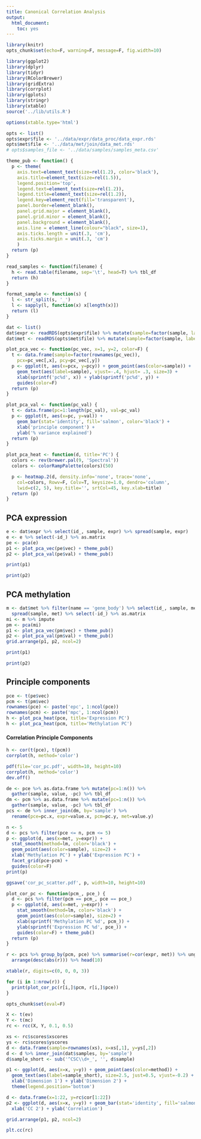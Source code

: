 ```yaml
---
title: Canonical Correlation Analysis
output:
  html_document:
    toc: yes
---
```


```r
library(knitr)
opts_chunk$set(echo=F, warning=F, message=F, fig.width=10)
```

```r
library(ggplot2)
library(dplyr)
library(tidyr)
library(RColorBrewer)
library(gridExtra)
library(corrplot)
library(gplots)
library(stringr)
library(xtable)
source('../lib/utils.R')
```

```r
options(xtable.type='html')
```

```r
opts <- list()
opts$expr$file <- '../data/expr/data_proc/data_expr.rds'
opts$met$file <- '../data/met/join/data_met.rds'
# opts$samples_file <- '../data/samples/samples_meta.csv'
```

```r
theme_pub <- function() {
  p <- theme(
    axis.text=element_text(size=rel(1.2), color='black'),
    axis.title=element_text(size=rel(1.5)),
    legend.position='top',
    legend.text=element_text(size=rel(1.2)),
    legend.title=element_text(size=rel(1.2)),
    legend.key=element_rect(fill='transparent'),
    panel.border=element_blank(),
    panel.grid.major = element_blank(),
    panel.grid.minor = element_blank(),
    panel.background = element_blank(),
    axis.line = element_line(colour="black", size=1),
    axis.ticks.length = unit(.3, 'cm'),
    axis.ticks.margin = unit(.3, 'cm')
    )
  return (p)
}
```

```r
read_samples <- function(filename) {
  h <- read.table(filename, sep='\t', head=T) %>% tbl_df
  return (h)
}

format_sample <- function(s) {
  l <- str_split(s, '_')
  l <- sapply(l, function(x) x[length(x)])
  return (l)
}

dat <- list()
dat$expr <- readRDS(opts$expr$file) %>% mutate(sample=factor(sample, label=format_sample(levels(sample))))
dat$met <- readRDS(opts$met$file) %>% mutate(sample=factor(sample, label=format_sample(levels(sample))))
```

```r
plot_pca_vec <- function(pc_vec, x=1, y=2, color=F) {
  t <- data.frame(sample=factor(rownames(pc_vec)),
    pcx=pc_vec[,x], pcy=pc_vec[,y])
  p <- ggplot(t, aes(x=pcx, y=pcy)) + geom_point(aes(color=sample)) +
    geom_text(aes(label=sample), vjust=-.4, hjust= .3, size=3) +
    xlab(sprintf('pc%d', x)) + ylab(sprintf('pc%d', y)) +
    guides(color=F)
  return (p)
}

plot_pca_val <- function(pc_val) {
  t <- data.frame(pc=1:length(pc_val), val=pc_val)
  p <- ggplot(t, aes(x=pc, y=val)) +
    geom_bar(stat='identity', fill='salmon', color='black') +
    xlab('principle component') +
    ylab('% variance explained')
  return (p)
}

plot_pca_heat <- function(d, title='PC') {
  colors <- rev(brewer.pal(9, 'Spectral'))
  colors <- colorRampPalette(colors)(50)

  p <- heatmap.2(d, density.info='none', trace='none',
    col=colors, Rowv=F, Colv=T, keysize=1.0, dendro='column',
    lwid=c(2, 5), key.title='', srtCol=45, key.xlab=title)
  return (p)
}
```

## PCA expression

```r
e <- dat$expr %>% select(id_, sample, expr) %>% spread(sample, expr)
e <- e %>% select(-id_) %>% as.matrix
pe <- pca(e)
p1 <- plot_pca_vec(pe$vec) + theme_pub()
p2 <- plot_pca_val(pe$val) + theme_pub()
```

```r
print(p1)
```

```r
print(p2)
```

## PCA methylation

```r
m <- dat$met %>% filter(name == 'gene_body') %>% select(id_, sample, met) %>%
  spread(sample, met) %>% select(-id_) %>% as.matrix
mi <- m %>% impute
pm <- pca(mi)
p1 <- plot_pca_vec(pm$vec) + theme_pub()
p2 <- plot_pca_val(pm$val) + theme_pub()
grid.arrange(p1, p2, ncol=2)
```

```r
print(p1)
```

```r
print(p2)
```

## Principle components

```r
pce <- t(pe$vec)
pcm <- t(pm$vec)
rownames(pce) <- paste('epc', 1:ncol(pce))
rownames(pcm) <- paste('mpc', 1:ncol(pcm))
h <- plot_pca_heat(pce, title='Expression PC')
h <- plot_pca_heat(pcm, title='Methylation PC')
```

#### Correlation Principle Components

```r
h <- cor(t(pce), t(pcm))
corrplot(h, method='color')
```

```r
pdf(file='cor_pc.pdf', width=10, height=10)
corrplot(h, method='color')
dev.off()
```

```r
de <- pce %>% as.data.frame %>% mutate(pc=1:n()) %>%
  gather(sample, value, -pc) %>% tbl_df
dm <- pcm %>% as.data.frame %>% mutate(pc=1:n()) %>%
  gather(sample, value, -pc) %>% tbl_df
pcs <- de %>% inner_join(dm, by='sample') %>%
  rename(pce=pc.x, expr=value.x, pcm=pc.y, met=value.y)
```

```r
n <- 5
d <- pcs %>% filter(pce <= n, pcm <= 5)
p <- ggplot(d, aes(x=met, y=expr)) +
  stat_smooth(method=lm, color='black') +
  geom_point(aes(color=sample), size=2) +
  xlab('Methylation PC') + ylab('Expression PC') +
  facet_grid(pce~pcm) +
  guides(color=F)
print(p)
```

```r
ggsave('cor_pc_scatter.pdf', p, width=10, height=10)
```

```r
plot_cor_pc <- function(pcm_, pce_) {
  d <- pcs %>% filter(pcm == pcm_, pce == pce_)
  p <- ggplot(d, aes(x=met, y=expr)) +
    stat_smooth(method=lm, color='black') +
    geom_point(aes(color=sample), size=2) +
    xlab(sprintf('Methylation PC %d', pcm_)) +
    ylab(sprintf('Expression PC %d', pce_)) +
    guides(color=F) + theme_pub()
  return (p)
}
```

```r
r <- pcs %>% group_by(pcm, pce) %>% summarise(r=cor(expr, met)) %>% ungroup %>%
  arrange(desc(abs(r))) %>% head(10)
```

```r
xtable(r, digits=c(0, 0, 0, 3))
```

```r
for (i in 1:nrow(r)) {
  print(plot_cor_pc(r[i,]$pcm, r[i,]$pce))
}
```






```r
opts_chunk$set(eval=F)
```


```r
X <- t(ev)
Y <- t(mc)
rc <- rcc(X, Y, 0.1, 0.5)
```

```r
xs <- rc$scores$xscores
ys <- rc$scores$yscores
d <- data.frame(sample=rownames(xs), x=xs[,1], y=ys[,2])
d <- d %>% inner_join(dat$samples, by='sample')
d$sample_short <- sub('^CSC\\d+_', '', d$sample)

p1 <- ggplot(d, aes(x=x, y=y)) + geom_point(aes(color=method)) +
  geom_text(aes(label=sample_short), size=2.5, just=0.5, vjust=-0.2) +
  xlab('Dimension 1') + ylab('Dimension 2') +
  theme(legend.position='bottom')

d <- data.frame(x=1:22, y=rc$cor[1:22])
p2 <- ggplot(d, aes(x=x, y=y)) + geom_bar(stat='identity', fill='salmon') +
  xlab('CC 2') + ylab('Correlation')

grid.arrange(p1, p2, ncol=2)
```

```r
plt.cc(rc)
```
